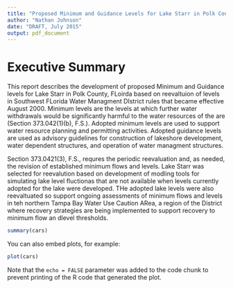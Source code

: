 ```yaml
---
title: "Proposed Minimum and Guidance Levels for Lake Starr in Polk County, Florida"
author: "Nathan Johnson"
date: "DRAFT, July 2015"
output: pdf_document
---
```


# Executive Summary

This report describes the development of proposed Minimum and Guidance levels for Lake Starr in Polk County, FLoirda based on reevaltuion of levels in Southwest FLorida Water Managment DIstrict rules that became effective August 2000. Minimum levels are the levels at which further water withdrawals would be significantly harmful to the water resources of the are (Section 373.042(1)(b), F.S.). Adopted minimum levels are used to support water resource planning and permitting activities. Adopted guidance levels are used as advisory guidelines for construction of lakeshore development, water dependent structures, and operation of water managment structures.

Section 373.0421(3), F.S., requres the periodic reevaluation and, as needed, the revision of established minimum flows and levels. Lake Starr was selected for reevalution based on development of modling tools for simulating lake level fluctionas that are not available when levels currently adopted for the lake were developed. THe adopted lake levels were also reevaltuated so support ongoing assessments of minimum flows and levels in teh northern Tampa Bay Water Use Caution ARea, a region of the District where recovery strategies are being implemented to support recovery to minimum flow an dlevel thresholds. 

```r
summary(cars)
```

You can also embed plots, for example:

```r
plot(cars)
```

Note that the `echo = FALSE` parameter was added to the code chunk to prevent printing of the R code that generated the plot.
